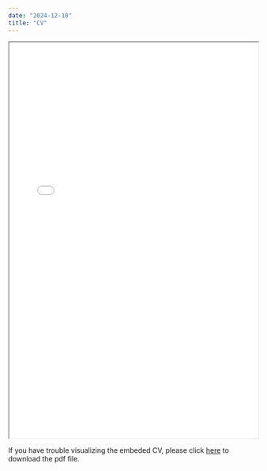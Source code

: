 ```yaml
---
date: "2024-12-10"
title: "CV"
---
```


<iframe src="dossantos-cv.pdf" title="SOME_TITLE" width="100%" height="800px">

</iframe>

If you have trouble visualizing the embeded CV, please click <a href="/dossantos-cv.pdf"> here</a> to download the pdf file.
